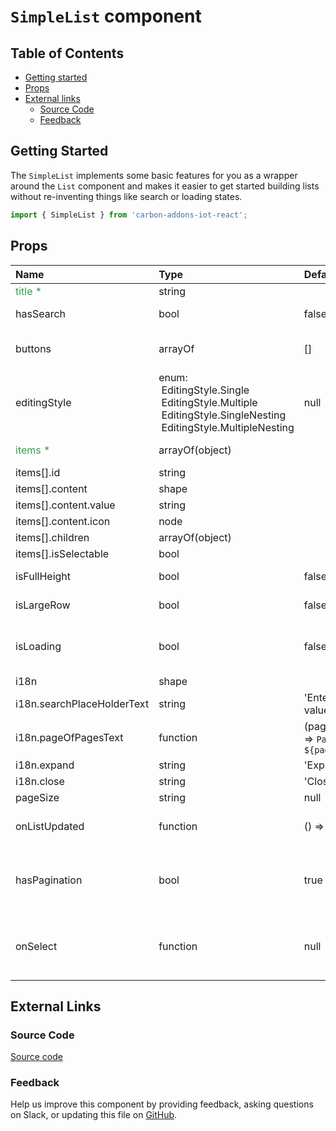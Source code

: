 # `SimpleList` component

## Table of Contents

- [Getting started](#getting-started)
- [Props](#props)
- [External links](#external-links)
  - [Source Code](#source-code)
  - [Feedback](#feedback)

## Getting Started

The `SimpleList` implements some basic features for you as a wrapper around the `List` component and makes it easier to get started building lists without re-inventing things like search or loading states.

```jsx
import { SimpleList } from 'carbon-addons-iot-react';
```

## Props

| Name                                         | Type                                                                                                                                                 | Default                  | Description                                                               |
| :------------------------------------------- | :--------------------------------------------------------------------------------------------------------------------------------------------------- | :----------------------- | :------------------------------------------------------------------------ |
| <span style="color: #31a148">title \*</span> | string                                                                                                                                               |                          | list title                                                                |
| hasSearch                                    | bool                                                                                                                                                 | false                    | use search with default behavior                                          |
| buttons                                      | arrayOf                                                                                                                                              | []                       | action buttons on right side of list title                                |
| editingStyle                                 | enum:<br/>&nbsp;EditingStyle.Single<br/>&nbsp;EditingStyle.Multiple<br/>&nbsp;EditingStyle.SingleNesting<br/>&nbsp;EditingStyle.MultipleNesting<br/> | null                     | list editing style                                                        |
| <span style="color: #31a148">items \*</span> | arrayOf(object)                                                                                                                                      |                          | data source of list items                                                 |
| items[].id                                   | string                                                                                                                                               |                          |                                                                           |
| items[].content                              | shape                                                                                                                                                |                          |                                                                           |
| items[].content.value                        | string                                                                                                                                               |                          |                                                                           |
| items[].content.icon                         | node                                                                                                                                                 |                          |                                                                           |
| items[].children                             | arrayOf(object)                                                                                                                                      |                          |                                                                           |
| items[].isSelectable                         | bool                                                                                                                                                 |                          |                                                                           |
| isFullHeight                                 | bool                                                                                                                                                 | false                    | use full height in list                                                   |
| isLargeRow                                   | bool                                                                                                                                                 | false                    | use large/fat row in list                                                 |
| isLoading                                    | bool                                                                                                                                                 | false                    | optional skeleton to be rendered while loading data                       |
| i18n                                         | shape                                                                                                                                                |                          | i18n strings                                                              |
| i18n.searchPlaceHolderText                   | string                                                                                                                                               | 'Enter a value'          |                                                                           |
| i18n.pageOfPagesText                         | function                                                                                                                                             | (page) => `Page ${page}` |                                                                           |
| i18n.expand                                  | string                                                                                                                                               | 'Expand'                 |                                                                           |
| i18n.close                                   | string                                                                                                                                               | 'Close'                  |                                                                           |
| pageSize                                     | string                                                                                                                                               | null                     | pageSize                                                                  |
| onListUpdated                                | function                                                                                                                                             | () => {}                 | callback function returned a modified list                                |
| hasPagination                                | bool                                                                                                                                                 | true                     | optionally renders SimplePagination at the bottom of the list             |
| onSelect                                     | function                                                                                                                                             | null                     | Optional callback when a item is selected. OnSelect(itemId, parentItemId) |

## External Links

### Source Code

[Source code](https://github.com/carbon-design-system/carbon-addons-iot-react/tree/next/packages/react/src/components/SimpleList)

### Feedback

Help us improve this component by providing feedback, asking questions on Slack, or updating this file on
[GitHub](https://github.com/carbon-design-system/carbon-addons-iot-react/tree/next/packages/react/src/components/SimpleList/SimpleList.mdx).
